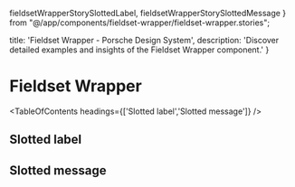   fieldsetWrapperStorySlottedLabel,
  fieldsetWrapperStorySlottedMessage
} from "@/app/components/fieldset-wrapper/fieldset-wrapper.stories";

  title: 'Fieldset Wrapper - Porsche Design System',
  description: 'Discover detailed examples and insights of the Fieldset Wrapper component.'
}

# Fieldset Wrapper <ComponentStatus tagName="p-fieldset-wrapper"></ComponentStatus>

<TableOfContents headings={['Slotted label','Slotted message']} />

## Slotted label

<ComponentStory story={fieldsetWrapperStorySlottedLabel} />

## Slotted message

<ComponentStory story={fieldsetWrapperStorySlottedMessage} />

